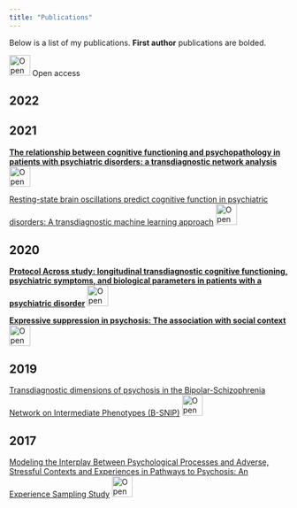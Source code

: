 ---
title: "Publications"
---

Below is a list of my publications. 
**First author** publications are bolded.

![Open access](open-access.svg){width="1cm" height="1cm"} Open access

## 2022


## 2021
[**The relationship between cognitive functioning and psychopathology in patients with psychiatric disorders: a transdiagnostic network analysis**](https://doi.org/10.1017/s0033291721001781) ![Open access](open-access.svg){width="1cm" height="1cm"}

[Resting-state brain oscillations predict cognitive function in psychiatric disorders: A transdiagnostic machine learning approach](https://doi.org/10.1016/j.nicl.2021.102617) ![Open access](open-access.svg){width="1cm" height="1cm"}


## 2020

[**Protocol Across study: longitudinal transdiagnostic cognitive functioning, psychiatric symptoms, and biological parameters in patients with a psychiatric disorder**](https://doi.org/10.1186/s12888-020-02624-x) ![Open access](open-access.svg){width="1cm" height="1cm"}

[**Expressive suppression in psychosis: The association with social  context**](https://doi.org/10.1371/journal.pone.0230102) ![Open access](open-access.svg){width="1cm" height="1cm"}

## 2019

[Transdiagnostic dimensions of psychosis in the Bipolar-Schizophrenia Network on Intermediate Phenotypes (B-SNIP)](https://doi.org/10.1002/wps.20607) ![Open access](open-access.svg){width="1cm" height="1cm"}


## 2017

[Modeling the Interplay Between Psychological Processes and Adverse, Stressful Contexts and Experiences in Pathways to Psychosis: An Experience Sampling Study](https://doi.org/10.1093/schbul/sbw185) ![Open access](open-access.svg){width="1cm" height="1cm"}